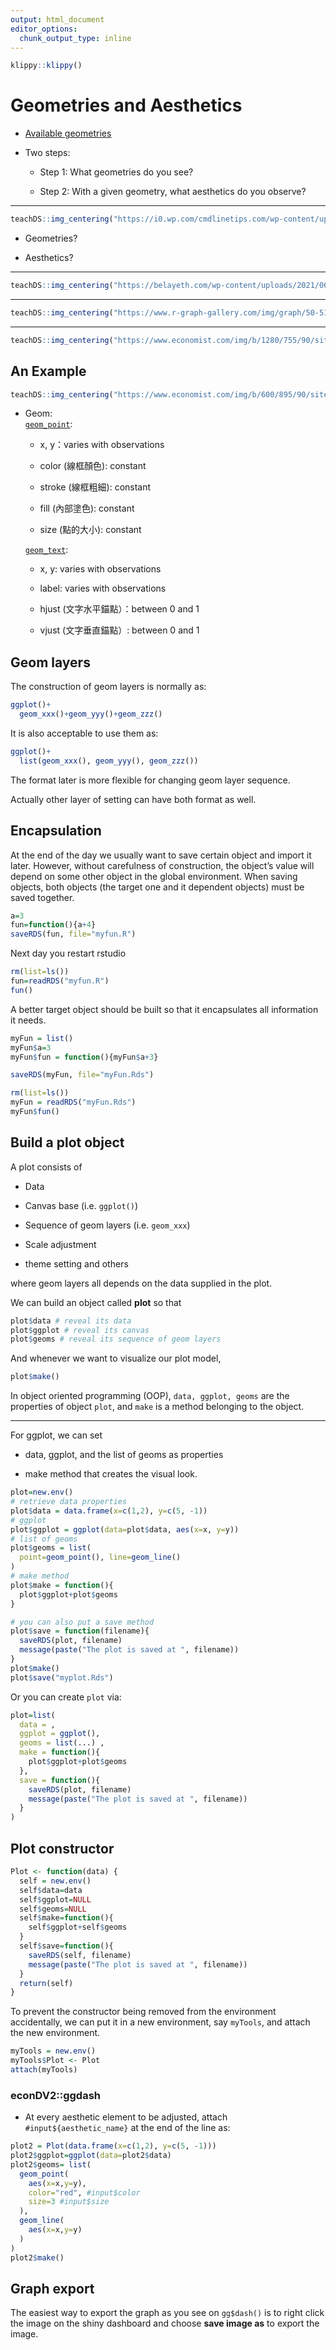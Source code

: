 ```yaml
---
output: html_document
editor_options: 
  chunk_output_type: inline
---
```

```r
klippy::klippy()
```


# Geometries and Aesthetics

-   [Available geometries](https://ggplot2.tidyverse.org/reference/index.html#section-layers)

-   Two steps:

    -   Step 1: What geometries do you see?

    -   Step 2: With a given geometry, what aesthetics do you observe?

------------------------------------------------------------------------

```r
teachDS::img_centering("https://i0.wp.com/cmdlinetips.com/wp-content/uploads/2019/11/scatter_plot_with_ggplot_scale_xy_log10_color.png")
```

-   Geometries?

-   Aesthetics?

------------------------------------------------------------------------

```r
teachDS::img_centering("https://belayeth.com/wp-content/uploads/2021/06/Rplot.png")
```

------------------------------------------------------------------------

```r
teachDS::img_centering("https://www.r-graph-gallery.com/img/graph/50-51-52-scatter-plot-with-ggplot2.png")
```

------------------------------------------------------------------------

```r
teachDS::img_centering("https://www.economist.com/img/b/1280/755/90/sites/default/files/images/2021/09/articles/main/20210918_woc289.png")
```

## An Example

```r
teachDS::img_centering("https://www.economist.com/img/b/600/895/90/sites/default/files/images/2021/09/articles/body/20210918_woc287.png")
```

-   Geom:\
    [`geom_point`](https://ggplot2.tidyverse.org/reference/geom_point.html):

    -   x, y：varies with observations

    -   color (線框顏色): constant

    -   stroke (線框粗細): constant

    -   fill (內部塗色): constant

    -   size (點的大小): constant

    [`geom_text`](https://ggplot2.tidyverse.org/reference/geom_text.html#aesthetics):

    -   x, y: varies with observations

    -   label: varies with observations

    -   hjust (文字水平錨點）：between 0 and 1

    -   vjust (文字垂直錨點）: between 0 and 1


## Geom layers

The construction of geom layers is normally as:

```r
ggplot()+
  geom_xxx()+geom_yyy()+geom_zzz()
```

It is also acceptable to use them as:
```r
ggplot()+
  list(geom_xxx(), geom_yyy(), geom_zzz())
```

The format later is more flexible for changing geom layer sequence.

Actually other layer of setting can have both format as well. 

## Encapsulation

At the end of the day we usually want to save certain object and import it later. However, without carefulness of construction, the object's value will depend on some other object in the global environment. When saving objects, both objects (the target one and it dependent objects) must be saved together.
```r
a=3
fun=function(){a+4}
saveRDS(fun, file="myfun.R")
```

Next day you restart rstudio
```r
rm(list=ls())
fun=readRDS("myfun.R")
fun()
```

A better target object should be built so that it encapsulates all information it needs.

```r
myFun = list()
myFun$a=3
myFun$fun = function(){myFun$a+3}

saveRDS(myFun, file="myFun.Rds")
```

```r
rm(list=ls())
myFun = readRDS("myFun.Rds")
myFun$fun()
```

## Build a plot object

A plot consists of 

  * Data 
  
  * Canvas base (i.e. `ggplot()`)
  
  * Sequence of geom layers (i.e. `geom_xxx`)
  
  * Scale adjustment
  
  * theme setting and others

where geom layers all depends on the data supplied in the plot.

We can build an object called **plot** so that
```r
plot$data # reveal its data
plot$ggplot # reveal its canvas
plot$geoms # reveal its sequence of geom layers
```

And whenever we want to visualize our plot model, 
```r
plot$make()
```

In object oriented programming (OOP), `data, ggplot, geoms` are the properties of object `plot`, and `make` is a method belonging to the object.



***

For ggplot, we can set

   * data, ggplot, and the list of geoms as properties
   
   * make method that creates the visual look.
   
```r
plot=new.env()
# retrieve data properties
plot$data = data.frame(x=c(1,2), y=c(5, -1))
# ggplot
plot$ggplot = ggplot(data=plot$data, aes(x=x, y=y))
# list of geoms
plot$geoms = list(
  point=geom_point(), line=geom_line()
)
# make method
plot$make = function(){
  plot$ggplot+plot$geoms
}

# you can also put a save method
plot$save = function(filename){
  saveRDS(plot, filename)
  message(paste("The plot is saved at ", filename))
}
plot$make()
plot$save("myplot.Rds")
```

Or you can create `plot` via:
```r
plot=list(
  data = ,
  ggplot = ggplot(), 
  geoms = list(...) ,
  make = function(){
    plot$ggplot+plot$geoms
  },
  save = function(){
    saveRDS(plot, filename)
    message(paste("The plot is saved at ", filename))
  }
)
```

## Plot constructor

```r
Plot <- function(data) {
  self = new.env()
  self$data=data
  self$ggplot=NULL
  self$geoms=NULL
  self$make=function(){
    self$ggplot+self$geoms
  }
  self$save=function(){
    saveRDS(self, filename)
    message(paste("The plot is saved at ", filename))
  }
  return(self)
}
```


<div class="alert alert-info">
To prevent the constructor being removed from the environment accidentally, we can put it in a new environment, say `myTools`, and attach the new environment. 
```r
myTools = new.env()
myTools$Plot <- Plot
attach(myTools)

```
</div>

### econDV2::ggdash

  * At every aesthetic element to be adjusted, attach `#input${aesthetic_name}` at the end of the line as:

```r
plot2 = Plot(data.frame(x=c(1,2), y=c(5, -1)))
plot2$ggplot=ggplot(data=plot2$data)
plot2$geoms= list(
  geom_point(
    aes(x=x,y=y),
    color="red", #input$color
    size=3 #input$size
  ),
  geom_line(
    aes(x=x,y=y)
  )
)
plot2$make()
```


## Graph export

The easiest way to export the graph as you see on `gg$dash()` is to right click the image on the shiny dashboard and choose **save image as** to export the image. 

